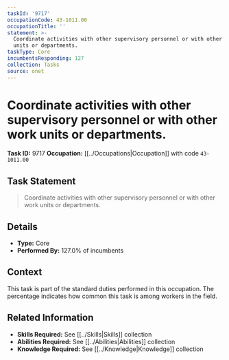 ```yaml
---
taskId: '9717'
occupationCode: 43-1011.00
occupationTitle: ''
statement: >-
  Coordinate activities with other supervisory personnel or with other work
  units or departments.
taskType: Core
incumbentsResponding: 127
collection: Tasks
source: onet
---
```

# Coordinate activities with other supervisory personnel or with other work units or departments.

**Task ID:** 9717
**Occupation:** [[../Occupations|Occupation]] with code `43-1011.00`

## Task Statement

> Coordinate activities with other supervisory personnel or with other work units or departments.

## Details

- **Type:** Core
- **Performed By:** 127.0% of incumbents

## Context

This task is part of the standard duties performed in this occupation. The percentage indicates how common this task is among workers in the field.

## Related Information

- **Skills Required:** See [[../Skills|Skills]] collection
- **Abilities Required:** See [[../Abilities|Abilities]] collection
- **Knowledge Required:** See [[../Knowledge|Knowledge]] collection
